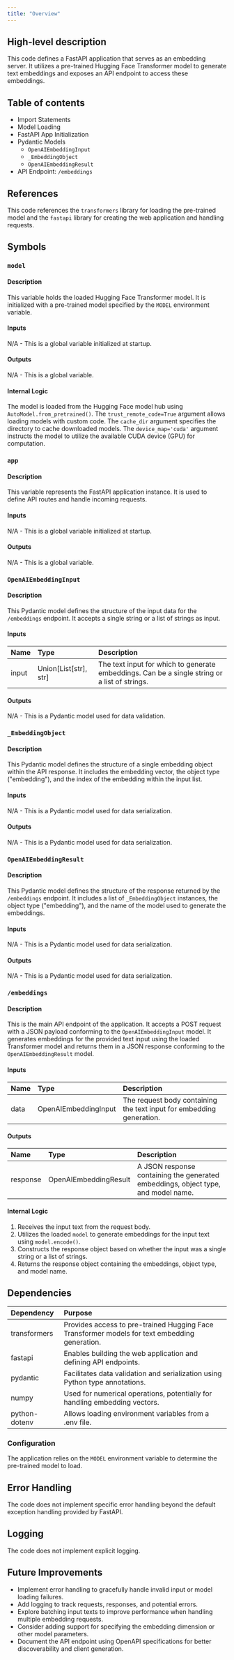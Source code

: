 ```yaml
---
title: "Overview"
---
```


## High-level description
This code defines a FastAPI application that serves as an embedding server. It utilizes a pre-trained Hugging Face Transformer model to generate text embeddings and exposes an API endpoint to access these embeddings.

## Table of contents
- Import Statements
- Model Loading
- FastAPI App Initialization
- Pydantic Models
    - `OpenAIEmbeddingInput`
    - `_EmbeddingObject`
    - `OpenAIEmbeddingResult`
- API Endpoint: `/embeddings`

## References
This code references the `transformers` library for loading the pre-trained model and the `fastapi` library for creating the web application and handling requests.

## Symbols
### `model`
#### Description
This variable holds the loaded Hugging Face Transformer model. It is initialized with a pre-trained model specified by the `MODEL` environment variable.

#### Inputs
N/A - This is a global variable initialized at startup.

#### Outputs
N/A - This is a global variable.

#### Internal Logic
The model is loaded from the Hugging Face model hub using `AutoModel.from_pretrained()`. The `trust_remote_code=True` argument allows loading models with custom code. The `cache_dir` argument specifies the directory to cache downloaded models. The `device_map='cuda'` argument instructs the model to utilize the available CUDA device (GPU) for computation.

### `app`
#### Description
This variable represents the FastAPI application instance. It is used to define API routes and handle incoming requests.

#### Inputs
N/A - This is a global variable initialized at startup.

#### Outputs
N/A - This is a global variable.

### `OpenAIEmbeddingInput`
#### Description
This Pydantic model defines the structure of the input data for the `/embeddings` endpoint. It accepts a single string or a list of strings as input.

#### Inputs
| Name | Type | Description |
|:-----|:-----|:------------|
| input | Union[List[str], str] | The text input for which to generate embeddings. Can be a single string or a list of strings. |

#### Outputs
N/A - This is a Pydantic model used for data validation.

### `_EmbeddingObject`
#### Description
This Pydantic model defines the structure of a single embedding object within the API response. It includes the embedding vector, the object type ("embedding"), and the index of the embedding within the input list.

#### Inputs
N/A - This is a Pydantic model used for data serialization.

#### Outputs
N/A - This is a Pydantic model used for data serialization.

### `OpenAIEmbeddingResult`
#### Description
This Pydantic model defines the structure of the response returned by the `/embeddings` endpoint. It includes a list of `_EmbeddingObject` instances, the object type ("embedding"), and the name of the model used to generate the embeddings.

#### Inputs
N/A - This is a Pydantic model used for data serialization.

#### Outputs
N/A - This is a Pydantic model used for data serialization.

### `/embeddings`
#### Description
This is the main API endpoint of the application. It accepts a POST request with a JSON payload conforming to the `OpenAIEmbeddingInput` model. It generates embeddings for the provided text input using the loaded Transformer model and returns them in a JSON response conforming to the `OpenAIEmbeddingResult` model.

#### Inputs
| Name | Type | Description |
|:-----|:-----|:------------|
| data | OpenAIEmbeddingInput | The request body containing the text input for embedding generation. |

#### Outputs
| Name | Type | Description |
|:-----|:-----|:------------|
| response | OpenAIEmbeddingResult | A JSON response containing the generated embeddings, object type, and model name. |

#### Internal Logic
1. Receives the input text from the request body.
2. Utilizes the loaded `model` to generate embeddings for the input text using `model.encode()`.
3. Constructs the response object based on whether the input was a single string or a list of strings.
4. Returns the response object containing the embeddings, object type, and model name.

## Dependencies
| Dependency | Purpose |
|:-----------|:--------|
| transformers | Provides access to pre-trained Hugging Face Transformer models for text embedding generation. |
| fastapi | Enables building the web application and defining API endpoints. |
| pydantic | Facilitates data validation and serialization using Python type annotations. |
| numpy | Used for numerical operations, potentially for handling embedding vectors. |
| python-dotenv | Allows loading environment variables from a .env file. |

### Configuration
The application relies on the `MODEL` environment variable to determine the pre-trained model to load.

## Error Handling
The code does not implement specific error handling beyond the default exception handling provided by FastAPI.

## Logging
The code does not implement explicit logging.

## Future Improvements
- Implement error handling to gracefully handle invalid input or model loading failures.
- Add logging to track requests, responses, and potential errors.
- Explore batching input texts to improve performance when handling multiple embedding requests.
- Consider adding support for specifying the embedding dimension or other model parameters.
- Document the API endpoint using OpenAPI specifications for better discoverability and client generation.
